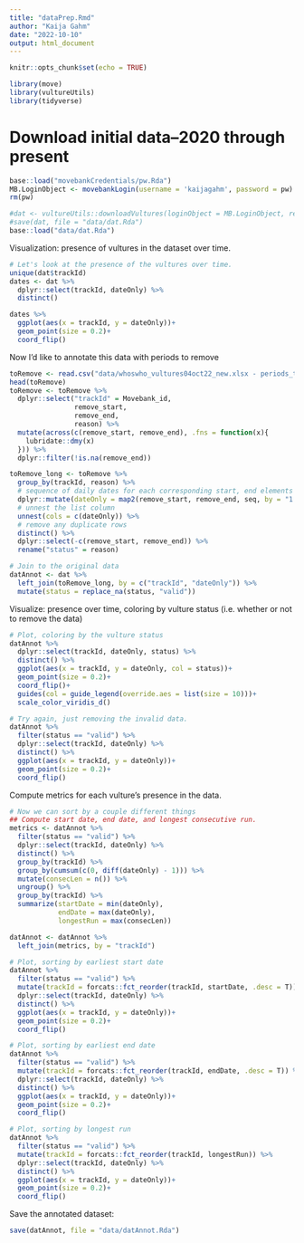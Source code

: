 ```yaml
---
title: "dataPrep.Rmd"
author: "Kaija Gahm"
date: "2022-10-10"
output: html_document
---
```


```r
knitr::opts_chunk$set(echo = TRUE)
```

```r
library(move)
library(vultureUtils)
library(tidyverse)
```

# Download initial data--2020 through present
```r
base::load("movebankCredentials/pw.Rda")
MB.LoginObject <- movebankLogin(username = 'kaijagahm', password = pw)
rm(pw)

#dat <- vultureUtils::downloadVultures(loginObject = MB.LoginObject, removeDup = T, dfConvert = T, quiet = T, dateTimeStartUTC = "2020-01-01 00:00", dateTimeEndUTC = "2022-10-10 00:00")
#save(dat, file = "data/dat.Rda")
base::load("data/dat.Rda")
```

Visualization: presence of vultures in the dataset over time.
```r
# Let's look at the presence of the vultures over time.
unique(dat$trackId)
dates <- dat %>%
  dplyr::select(trackId, dateOnly) %>%
  distinct()

dates %>%
  ggplot(aes(x = trackId, y = dateOnly))+
  geom_point(size = 0.2)+
  coord_flip()
```

Now I'd like to annotate this data with periods to remove
```r
toRemove <- read.csv("data/whoswho_vultures04oct22_new.xlsx - periods_to_remove.csv")
head(toRemove)
toRemove <- toRemove %>%
  dplyr::select("trackId" = Movebank_id,
                remove_start,
                remove_end,
                reason) %>%
  mutate(across(c(remove_start, remove_end), .fns = function(x){
    lubridate::dmy(x)
  })) %>%
  dplyr::filter(!is.na(remove_end))

toRemove_long <- toRemove %>%
  group_by(trackId, reason) %>%
  # sequence of daily dates for each corresponding start, end elements
  dplyr::mutate(dateOnly = map2(remove_start, remove_end, seq, by = "1 day")) %>%
  # unnest the list column
  unnest(cols = c(dateOnly)) %>% 
  # remove any duplicate rows
  distinct() %>%
  dplyr::select(-c(remove_start, remove_end)) %>%
  rename("status" = reason)

# Join to the original data
datAnnot <- dat %>%
  left_join(toRemove_long, by = c("trackId", "dateOnly")) %>%
  mutate(status = replace_na(status, "valid"))
```

Visualize: presence over time, coloring by vulture status (i.e. whether or not to remove the data)
```r
# Plot, coloring by the vulture status
datAnnot %>%
  dplyr::select(trackId, dateOnly, status) %>%
  distinct() %>%
  ggplot(aes(x = trackId, y = dateOnly, col = status))+
  geom_point(size = 0.2)+
  coord_flip()+
  guides(col = guide_legend(override.aes = list(size = 10)))+
  scale_color_viridis_d()

# Try again, just removing the invalid data.
datAnnot %>%
  filter(status == "valid") %>%
  dplyr::select(trackId, dateOnly) %>%
  distinct() %>%
  ggplot(aes(x = trackId, y = dateOnly))+
  geom_point(size = 0.2)+
  coord_flip()
```

Compute metrics for each vulture's presence in the data.
```r
# Now we can sort by a couple different things
## Compute start date, end date, and longest consecutive run.
metrics <- datAnnot %>%
  filter(status == "valid") %>%
  dplyr::select(trackId, dateOnly) %>%
  distinct() %>%
  group_by(trackId) %>%
  group_by(cumsum(c(0, diff(dateOnly) - 1))) %>%
  mutate(consecLen = n()) %>%
  ungroup() %>%
  group_by(trackId) %>%
  summarize(startDate = min(dateOnly),
            endDate = max(dateOnly),
            longestRun = max(consecLen))

datAnnot <- datAnnot %>%
  left_join(metrics, by = "trackId")

# Plot, sorting by earliest start date
datAnnot %>%
  filter(status == "valid") %>%
  mutate(trackId = forcats::fct_reorder(trackId, startDate, .desc = T)) %>%
  dplyr::select(trackId, dateOnly) %>%
  distinct() %>%
  ggplot(aes(x = trackId, y = dateOnly))+
  geom_point(size = 0.2)+
  coord_flip()

# Plot, sorting by earliest end date
datAnnot %>%
  filter(status == "valid") %>%
  mutate(trackId = forcats::fct_reorder(trackId, endDate, .desc = T)) %>%
  dplyr::select(trackId, dateOnly) %>%
  distinct() %>%
  ggplot(aes(x = trackId, y = dateOnly))+
  geom_point(size = 0.2)+
  coord_flip()

# Plot, sorting by longest run
datAnnot %>%
  filter(status == "valid") %>%
  mutate(trackId = forcats::fct_reorder(trackId, longestRun)) %>%
  dplyr::select(trackId, dateOnly) %>%
  distinct() %>%
  ggplot(aes(x = trackId, y = dateOnly))+
  geom_point(size = 0.2)+
  coord_flip()
```

Save the annotated dataset:
```r
save(datAnnot, file = "data/datAnnot.Rda")
```



